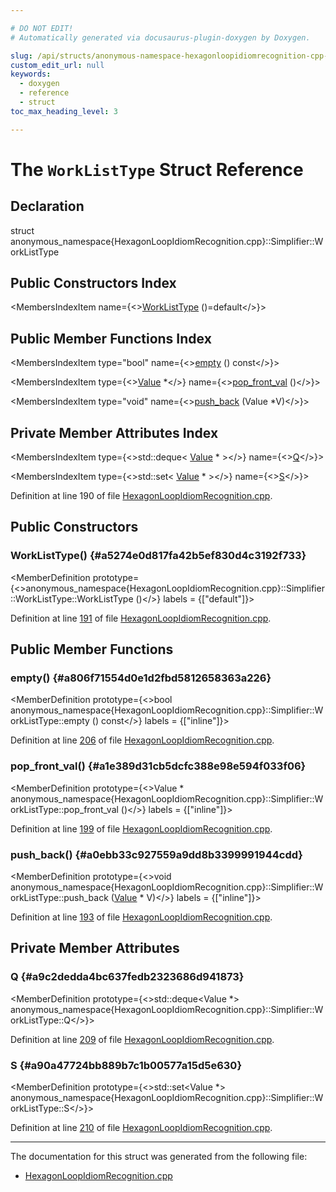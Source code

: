 ```yaml
---

# DO NOT EDIT!
# Automatically generated via docusaurus-plugin-doxygen by Doxygen.

slug: /api/structs/anonymous-namespace-hexagonloopidiomrecognition-cpp-/simplifier/worklisttype
custom_edit_url: null
keywords:
  - doxygen
  - reference
  - struct
toc_max_heading_level: 3

---
```





# The `WorkListType` Struct Reference

<DoxygenPage pluginConfig={pluginConfig}>



## Declaration

<CodeBlock>struct anonymous_namespace{HexagonLoopIdiomRecognition.cpp}::Simplifier::WorkListType</CodeBlock>

## Public Constructors Index

<MembersIndex>

<MembersIndexItem
  name={<><a href="#a5274e0d817fa42b5ef830d4c3192f733">WorkListType</a> ()=default</>}>
</MembersIndexItem>

</MembersIndex>

## Public Member Functions Index

<MembersIndex>

<MembersIndexItem
  type="bool"
  name={<><a href="#a806f71554d0e1d2fbd5812658363a226">empty</a> () const</>}>
</MembersIndexItem>

<MembersIndexItem
  type={<><a href="/docs/api/classes/llvm/value">Value</a> &#42;</>}
  name={<><a href="#a1e389d31cb5dcfc388e98e594f033f06">pop&#95;front&#95;val</a> ()</>}>
</MembersIndexItem>

<MembersIndexItem
  type="void"
  name={<><a href="#a0ebb33c927559a9dd8b3399991944cdd">push&#95;back</a> (Value &#42;V)</>}>
</MembersIndexItem>

</MembersIndex>

## Private Member Attributes Index

<MembersIndex>

<MembersIndexItem
  type={<>std::deque&lt; <a href="/docs/api/classes/llvm/value">Value</a> &#42; &gt;</>}
  name={<><a href="#a9c2dedda4bc637fedb2323686d941873">Q</a></>}>
</MembersIndexItem>

<MembersIndexItem
  type={<>std::set&lt; <a href="/docs/api/classes/llvm/value">Value</a> &#42; &gt;</>}
  name={<><a href="#a90a47724bb889b7c1b00577a15d5e630">S</a></>}>
</MembersIndexItem>

</MembersIndex>


Definition at line 190 of file <a href="/docs/api/files/lib/lib/target/lib/target/hexagon/hexagonloopidiomrecognition-cpp">HexagonLoopIdiomRecognition.cpp</a>.

<SectionDefinition>

## Public Constructors

### WorkListType() {#a5274e0d817fa42b5ef830d4c3192f733}

<MemberDefinition
  prototype={<>anonymous&#95;namespace&#123;HexagonLoopIdiomRecognition.cpp&#125;::Simplifier::WorkListType::WorkListType ()</>}
  labels = {["default"]}>

Definition at line <a href="/docs/api/files/lib/lib/target/lib/target/hexagon/hexagonloopidiomrecognition-cpp/#l00191">191</a> of file <a href="/docs/api/files/lib/lib/target/lib/target/hexagon/hexagonloopidiomrecognition-cpp">HexagonLoopIdiomRecognition.cpp</a>.
</MemberDefinition>

</SectionDefinition>

<SectionDefinition>

## Public Member Functions

### empty() {#a806f71554d0e1d2fbd5812658363a226}

<MemberDefinition
  prototype={<>bool anonymous&#95;namespace&#123;HexagonLoopIdiomRecognition.cpp&#125;::Simplifier::WorkListType::empty () const</>}
  labels = {["inline"]}>

Definition at line <a href="/docs/api/files/lib/lib/target/lib/target/hexagon/hexagonloopidiomrecognition-cpp/#l00206">206</a> of file <a href="/docs/api/files/lib/lib/target/lib/target/hexagon/hexagonloopidiomrecognition-cpp">HexagonLoopIdiomRecognition.cpp</a>.
</MemberDefinition>

### pop&#95;front&#95;val() {#a1e389d31cb5dcfc388e98e594f033f06}

<MemberDefinition
  prototype={<>Value &#42; anonymous&#95;namespace&#123;HexagonLoopIdiomRecognition.cpp&#125;::Simplifier::WorkListType::pop&#95;front&#95;val ()</>}
  labels = {["inline"]}>

Definition at line <a href="/docs/api/files/lib/lib/target/lib/target/hexagon/hexagonloopidiomrecognition-cpp/#l00199">199</a> of file <a href="/docs/api/files/lib/lib/target/lib/target/hexagon/hexagonloopidiomrecognition-cpp">HexagonLoopIdiomRecognition.cpp</a>.
</MemberDefinition>

### push&#95;back() {#a0ebb33c927559a9dd8b3399991944cdd}

<MemberDefinition
  prototype={<>void anonymous&#95;namespace&#123;HexagonLoopIdiomRecognition.cpp&#125;::Simplifier::WorkListType::push&#95;back (<a href="/docs/api/classes/llvm/value">Value</a> &#42; V)</>}
  labels = {["inline"]}>

Definition at line <a href="/docs/api/files/lib/lib/target/lib/target/hexagon/hexagonloopidiomrecognition-cpp/#l00193">193</a> of file <a href="/docs/api/files/lib/lib/target/lib/target/hexagon/hexagonloopidiomrecognition-cpp">HexagonLoopIdiomRecognition.cpp</a>.
</MemberDefinition>

</SectionDefinition>

<SectionDefinition>

## Private Member Attributes

### Q {#a9c2dedda4bc637fedb2323686d941873}

<MemberDefinition
  prototype={<>std::deque&lt;Value &#42;&gt; anonymous&#95;namespace&#123;HexagonLoopIdiomRecognition.cpp&#125;::Simplifier::WorkListType::Q</>}>

Definition at line <a href="/docs/api/files/lib/lib/target/lib/target/hexagon/hexagonloopidiomrecognition-cpp/#l00209">209</a> of file <a href="/docs/api/files/lib/lib/target/lib/target/hexagon/hexagonloopidiomrecognition-cpp">HexagonLoopIdiomRecognition.cpp</a>.
</MemberDefinition>

### S {#a90a47724bb889b7c1b00577a15d5e630}

<MemberDefinition
  prototype={<>std::set&lt;Value &#42;&gt; anonymous&#95;namespace&#123;HexagonLoopIdiomRecognition.cpp&#125;::Simplifier::WorkListType::S</>}>

Definition at line <a href="/docs/api/files/lib/lib/target/lib/target/hexagon/hexagonloopidiomrecognition-cpp/#l00210">210</a> of file <a href="/docs/api/files/lib/lib/target/lib/target/hexagon/hexagonloopidiomrecognition-cpp">HexagonLoopIdiomRecognition.cpp</a>.
</MemberDefinition>

</SectionDefinition>

<hr/>

The documentation for this struct was generated from the following file:

<ul>
<li><a href="/docs/api/files/lib/lib/target/lib/target/hexagon/hexagonloopidiomrecognition-cpp">HexagonLoopIdiomRecognition.cpp</a></li>
</ul>

</DoxygenPage>
